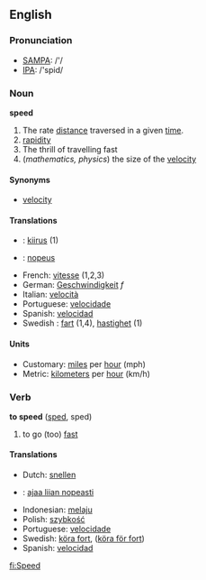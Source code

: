 ==English==
=== Pronunciation ===
*[[w:SAMPA|SAMPA]]: /'/
*[[w:IPA|IPA]]: /'spid/

=== Noun ===
'''speed'''
#The rate [[distance]] traversed in a given [[time]].
#[[rapidity]]
#The thrill of travelling fast
#(''mathematics, physics'') the size of the [[velocity]]

====Synonyms====
*[[velocity]]

==== Translations ====
* {{et}}: [[kiirus]] (1)
*{{msg:fi}}: [[nopeus]]
*French: [[vitesse]] (1,2,3)
*German: [[Geschwindigkeit]] ''f''
*Italian: [[velocità]]
*Portuguese: [[velocidade]]
*Spanish: [[velocidad]]
*Swedish : [[fart]] (1,4), [[hastighet]] (1)

====Units====
*Customary: [[mile]]s per [[hour]] (mph)
*Metric: [[kilometer]]s per [[hour]] (km/h)

=== Verb ===
{{en-infl-reg-consonant|speed||}}

'''to speed''' ([[sped]], sped)
# to go (too) [[fast]]

==== Translations ====
*Dutch: [[snellen]]
*{{msg:fi}}: [[ajaa liian nopeasti]]
*Indonesian: [[laju|melaju]]
*Polish: [[szybkość]]
*Portuguese: [[velocidade]]
*Swedish: [[köra fort]], ([[köra för fort]])
*Spanish: [[velocidad]]

[[fi:Speed]]